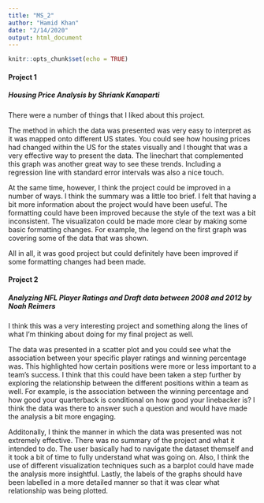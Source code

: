 ```yaml
---
title: "MS_2"
author: "Hamid Khan"
date: "2/14/2020"
output: html_document
---
```


```r
knitr::opts_chunk$set(echo = TRUE)
```

#### **Project 1**

##### **Housing Price Analysis by Shriank Kanaparti**

There were a number of things that I liked about this project. 

The method in which the data was presented was very easy to interpret as it was mapped onto different US states. You could see how housing prices had changed within the US for the  states visually and I thought that was a very effective way to present the data. The linechart that complemented this graph was another great way to see these trends. Including a regression line with standard error intervals was also a nice touch. 

At the same time, however, I think the project could be improved in a number of ways. I think the summary was a little too brief. I felt that having a bit more information about the project would have been useful. The formatting could  have been improved because the style of the text was a bit inconsistent. The visualizaton could be made more clear by making some basic formatting changes. For example, the legend on the first graph was covering some of the data that was shown. 

All in all, it was good project but could definitely have been improved if some formatting changes had been made. 


#### **Project 2**

##### **Analyzing NFL Player Ratings and Draft data between 2008  and 2012 by Noah Reimers**

I think this was a very interesting project and something along the lines of what I'm thinking about doing for my final project as well. 

The data was presented in a scatter plot and you could see what the association between your specific player ratings and winning percentage was. This highlighted how certain positions were more or less important to a team's success. I think that this could have been taken a step further by exploring the relationship between the different positions within a team as well. For example, is the association between the winning percentage and how good your quarterback is conditional on how good your linebacker is? I think the data was there to answer such a question and would have made the analysis a bit more engaging. 

Additonally, I think the manner in which the data was presented was not extremely effective. There was no summary of the project and what it intended to do. The user basically had to navigate the dataset themself and it took a bit of time to fully understand what was going on. Also, I think the use of different visualization techniques such as a barplot could have made the analysis more insightful. Lastly, the labels of the graphs should have been labelled in a more detailed manner so that it was clear what relationship was being plotted. 

